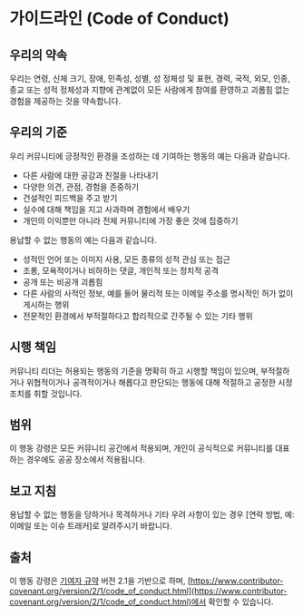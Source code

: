 
<Meta title="기여하기/기본 지침/개요" />


# 가이드라인 (Code of Conduct)

## 우리의 약속

우리는 연령, 신체 크기, 장애, 민족성, 성별, 성 정체성 및 표현, 경력, 국적, 외모, 인종, 종교 또는 성적 정체성과 지향에 관계없이 모든 사람에게 참여를 환영하고 괴롭힘 없는 경험을 제공하는 것을 약속합니다.

## 우리의 기준

우리 커뮤니티에 긍정적인 환경을 조성하는 데 기여하는 행동의 예는 다음과 같습니다.

* 다른 사람에 대한 공감과 친절을 나타내기
* 다양한 의견, 관점, 경험을 존중하기
* 건설적인 피드백을 주고 받기
* 실수에 대해 책임을 지고 사과하며 경험에서 배우기
* 개인의 이익뿐만 아니라 전체 커뮤니티에 가장 좋은 것에 집중하기

용납할 수 없는 행동의 예는 다음과 같습니다.

* 성적인 언어 또는 이미지 사용, 모든 종류의 성적 관심 또는 접근
* 조롱, 모욕적이거나 비하하는 댓글, 개인적 또는 정치적 공격
* 공개 또는 비공개 괴롭힘
* 다른 사람의 사적인 정보, 예를 들어 물리적 또는 이메일 주소를 명시적인 허가 없이 게시하는 행위
* 전문적인 환경에서 부적절하다고 합리적으로 간주될 수 있는 기타 행위

## 시행 책임

커뮤니티 리더는 허용되는 행동의 기준을 명확히 하고 시행할 책임이 있으며, 부적절하거나 위협적이거나 공격적이거나 해롭다고 판단되는 행동에 대해 적절하고 공정한 시정 조치를 취할 것입니다.

## 범위

이 행동 강령은 모든 커뮤니티 공간에서 적용되며, 개인이 공식적으로 커뮤니티를 대표하는 경우에도 공공 장소에서 적용됩니다.

## 보고 지침

용납할 수 없는 행동을 당하거나 목격하거나 기타 우려 사항이 있는 경우 [연락 방법, 예: 이메일 또는 이슈 트래커]로 알려주시기 바랍니다.

## 출처

이 행동 강령은 [기여자 규약](https://www.contributor-covenant.org/) 버전 2.1을 기반으로 하며, [https://www.contributor-covenant.org/version/2/1/code_of_conduct.html](https://www.contributor-covenant.org/version/2/1/code_of_conduct.html)에서 확인할 수 있습니다.